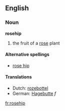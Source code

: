 ==English==
===Noun===
'''rosehip'''

# the fruit of a [[rose]] plant

====Alternative spellings====
*[[rose hip]]

====Translations====
*Dutch: [[rozebottel]]
*German: [[Hagebutte]] ''f''

[[fr:rosehip]]
